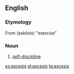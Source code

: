 ==English==

===Etymology===
From {{etyl|grc}} {{term|sc=polytonic|ἄσκησις}} (askēsis) "exercise"

===Noun===
{{en-noun|-}}

# [[self-discipline]]

[[es:ascesis]]
[[gl:ascesis]]
[[ta:ascesis]]